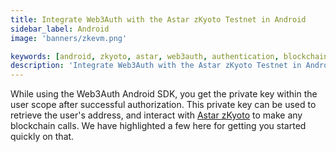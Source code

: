 ```yaml
---
title: Integrate Web3Auth with the Astar zKyoto Testnet in Android
sidebar_label: Android
image: 'banners/zkevm.png'

keywords: [android, zkyoto, astar, web3auth, authentication, blockchain]
description: 'Integrate Web3Auth with the Astar zKyoto Testnet in Android | Documentation - Web3Auth'
---
```



<SEO
  title="Integrate Web3Auth with the Astar zKyoto Testnet in Android"
  description="Integrate Web3Auth with the Astar zKyoto Testnet in Android | Documentation - Web3Auth"
  image="https://web3auth.io/docs/banners/zkevm.png"
  slug="/embedded-wallets/connect-blockchain/evm/zkyoto/android"
/>

While using the Web3Auth Android SDK, you get the private key within the user scope after successful authorization. This private key can be used to retrieve the user's address, and interact with [Astar zKyoto](https://docs.astar.network/docs/build/zkEVM/quickstart) to make any blockchain calls. We have highlighted a few here for getting you started quickly on that.

<EVMInteraction />
